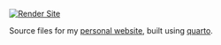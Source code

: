 <!-- badges: start -->

[![Render
Site](https://github.com/motinaaa/Motinaaa.github.io/actions/workflows/build_site.yml/badge.svg?branch=master)](https://github.com/motinaaa/Motinaaa.github.io/actions/workflows/build_site.yml)

<!-- badges: end -->

Source files for my [personal website](https://github.com/motinaaa/Motinaaa.github.io), built using
[quarto](https://quarto.org/).